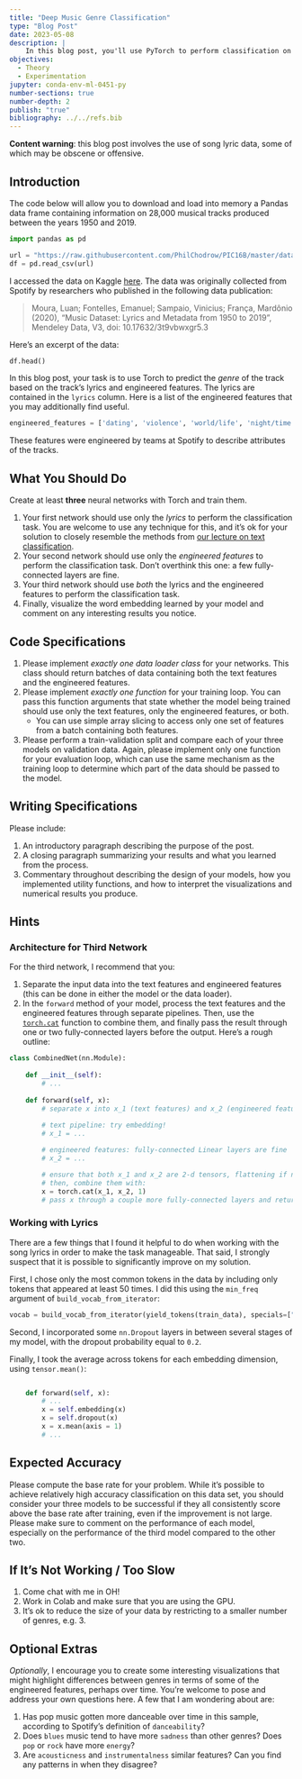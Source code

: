 ```yaml
---
title: "Deep Music Genre Classification"
type: "Blog Post"
date: 2023-05-08
description: |
    In this blog post, you'll use PyTorch to perform classification on a data set of song attributes, comparing approaches that use only lyrics, approaches that use only quantitative audio features, and approaches that use both. 
objectives: 
  - Theory
  - Experimentation
jupyter: conda-env-ml-0451-py
number-sections: true
number-depth: 2
publish: "true"
bibliography: ../../refs.bib
---
```


::: {.callout-important}

**Content warning**: this blog post involves the use of song lyric data, some of which may be obscene or offensive. 

:::

## Introduction

The code below will allow you to download and load into memory a Pandas data frame containing information on 28,000 musical tracks produced between the years 1950 and 2019. 

```python
import pandas as pd

url = "https://raw.githubusercontent.com/PhilChodrow/PIC16B/master/datasets/tcc_ceds_music.csv"
df = pd.read_csv(url)
```

I accessed the data on Kaggle [here](https://www.kaggle.com/datasets/saurabhshahane/music-dataset-1950-to-2019). The data was originally collected from Spotify by researchers who published in the following data publication:

> Moura, Luan; Fontelles, Emanuel; Sampaio, Vinicius; França, Mardônio (2020), “Music Dataset: Lyrics and Metadata from 1950 to 2019”, Mendeley Data, V3, doi: 10.17632/3t9vbwxgr5.3

Here's an excerpt of the data: 

```python
df.head()
```

In this blog post, your task is to use Torch to predict the *genre* of the track based on the track's lyrics and engineered features. The lyrics are contained in the `lyrics` column. Here is a list of the engineered features that you may additionally find useful. 

```python
engineered_features = ['dating', 'violence', 'world/life', 'night/time','shake the audience','family/gospel', 'romantic', 'communication','obscene', 'music', 'movement/places', 'light/visual perceptions','family/spiritual', 'like/girls', 'sadness', 'feelings', 'danceability','loudness', 'acousticness', 'instrumentalness', 'valence', 'energy']      
```

These features were engineered by teams at Spotify to describe attributes of the tracks. 

## What You Should Do

Create at least **three** neural networks with Torch and train them. 

1. Your first network should use only the *lyrics* to perform the classification task. You are welcome to use any technique for this, and it's ok for your solution to closely resemble the methods from [our lecture on text classification](../../lecture-notes/text-classification.ipynb). 
2. Your second network should use only the *engineered features* to perform the classification task. Don't overthink this one: a few fully-connected layers are fine. 
3. Your third network should use *both* the lyrics and the engineered features to perform the classification task. 
4. Finally, visualize the word embedding learned by your model and comment on any interesting results you notice. 

## Code Specifications

1. Please implement *exactly one data loader class* for your networks. This class should return batches of data containing both the text features and the engineered features. 
2. Please implement *exactly one function* for your training loop. You can pass this function arguments that state whether the model being trained should use only the text features, only the engineered features, or both. 
    - You can use simple array slicing to access only one set of features from a batch containing both features. 
3. Please perform a train-validation split and compare each of your three models on validation data. Again, please implement only one function for your evaluation loop, which can use the same mechanism as the training loop to determine which part of the data should be passed to the model. 

## Writing Specifications

Please include: 

1. An introductory paragraph describing the purpose of the post. 
2. A closing paragraph summarizing your results and what you learned from the process. 
3. Commentary throughout describing the design of your models, how you implemented utility functions, and how to interpret the visualizations and numerical results you produce. 

## Hints

### Architecture for Third Network

For the third network, I recommend that you:

1. Separate the input data into the text features and engineered features (this can be done in either the model or the data loader).
2. In the `forward` method of your model, process the text features and the engineered features through separate pipelines. Then, use the [`torch.cat`](https://pytorch.org/docs/stable/generated/torch.cat.html) function to combine them, and finally pass the result through one or two fully-connected layers before the output. Here's a rough outline: 

```python
class CombinedNet(nn.Module):
    
    def __init__(self):
        # ...
    
    def forward(self, x):
        # separate x into x_1 (text features) and x_2 (engineered features)
        
        # text pipeline: try embedding! 
        # x_1 = ...

        # engineered features: fully-connected Linear layers are fine
        # x_2 = ...

        # ensure that both x_1 and x_2 are 2-d tensors, flattening if necessary
        # then, combine them with: 
        x = torch.cat(x_1, x_2, 1)
        # pass x through a couple more fully-connected layers and return output

```

### Working with Lyrics

There are a few things that I found it  helpful to do when working with the song lyrics in order to make the task manageable. [That said, I strongly suspect that it is possible to significantly improve on my solution.]{.aside}

First, I chose only the most common tokens in the data by including only tokens that appeared at least 50 times. I did this using the `min_freq` argument of `build_vocab_from_iterator`: 

```python
vocab = build_vocab_from_iterator(yield_tokens(train_data), specials=["<unk>"], min_freq = 50)
```

Second, I incorporated some `nn.Dropout` layers in between several stages of my model, with the dropout probability equal to `0.2`. 

Finally, I took the average across tokens for each embedding dimension, using `tensor.mean()`: 

```python

    def forward(self, x):
        # ...
        x = self.embedding(x)
        x = self.dropout(x)
        x = x.mean(axis = 1)
        # ...
```





## Expected Accuracy

Please compute the base rate for your problem. While it's possible to achieve relatively high accuracy classification on this data set, you should consider your three models to be successful if they all consistently score above the base rate after training, even if the improvement is not large. Please make sure to comment on the performance of each model, especially on the performance of the third model compared to the other two. 




## If It's Not Working / Too Slow

1. Come chat with me in OH! 
2. Work in Colab and make sure that you are using the GPU. 
3. It's ok to reduce the size of your data by restricting to a smaller number of genres, e.g. 3. 

## Optional Extras

*Optionally*, I encourage you to create some interesting visualizations that might highlight differences between genres in terms of some of the engineered features, perhaps over time. You're welcome to pose and address your own questions here. A few that I am wondering about are: 

1. Has pop music gotten more danceable over time in this sample, according to Spotify's definition of `danceability`? 
2. Does `blues` music tend to have more `sadness` than other genres? Does `pop` or `rock` have more `energy`? 
3. Are `acousticness` and `instrumentalness` similar features? Can you find any patterns in when they disagree? 



